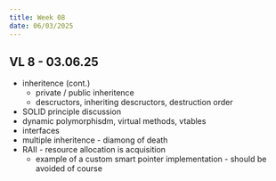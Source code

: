```yaml
---
title: Week 08
date: 06/03/2025
---
```


## VL 8 - 03.06.25

* inheritence (cont.)
  * private / public inheritence
  * descructors, inheriting descructors, destruction order
* SOLID principle discussion
* dynamic polymorphisdm, virtual methods, vtables
* interfaces 
* multiple inheritence - diamong of death
* RAII - resource allocation is acquisition   
  * example of a custom smart pointer implementation - should be avoided of course